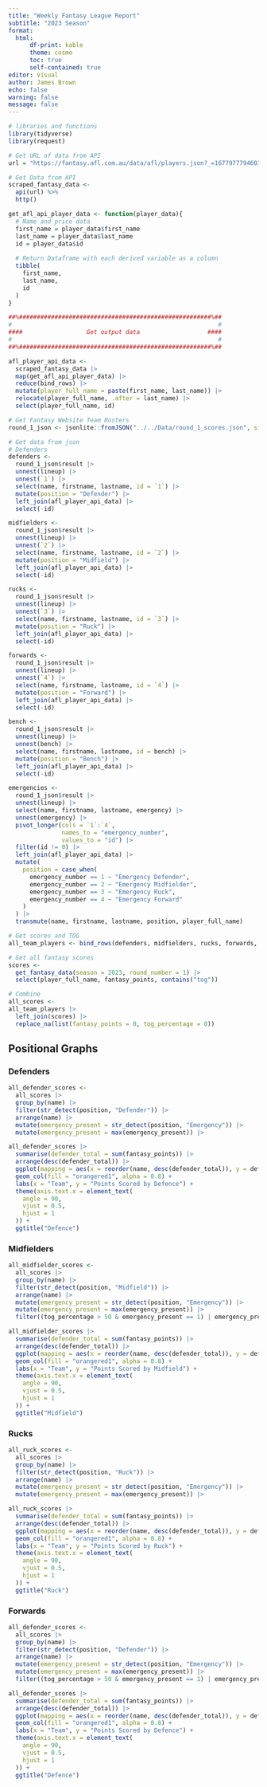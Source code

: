 ```yaml
---
title: "Weekly Fantasy League Report"
subtitle: "2023 Season"
format:
  html:
      df-print: kable
      theme: cosmo
      toc: true
      self-contained: true
editor: visual
author: James Brown
echo: false
warning: false
message: false
---
```


```r
# libraries and functions
library(tidyverse)
library(request)

# Get URL of data from API
url = "https://fantasy.afl.com.au/data/afl/players.json?_=1677977794603"

# Get Data from API
scraped_fantasy_data <-
  api(url) %>%
  http()

get_afl_api_player_data <- function(player_data){
  # Name and price data
  first_name = player_data$first_name
  last_name = player_data$last_name
  id = player_data$id
  
  # Return Dataframe with each derived variable as a column
  tibble(
    first_name,
    last_name,
    id
  )
}

##%######################################################%##
#                                                          #
####                  Get output data                   ####
#                                                          #
##%######################################################%##

afl_player_api_data <-
  scraped_fantasy_data |> 
  map(get_afl_api_player_data) |> 
  reduce(bind_rows) |>
  mutate(player_full_name = paste(first_name, last_name)) |> 
  relocate(player_full_name, .after = last_name) |> 
  select(player_full_name, id)
```

```r
# Get Fantasy Website Team Rosters
round_1_json <- jsonlite::fromJSON("../../Data/round_1_scores.json", simplifyDataFrame = TRUE)

# Get data from json
# Defenders
defenders <-
  round_1_json$result |>
  unnest(lineup) |> 
  unnest(`1`) |> 
  select(name, firstname, lastname, id = `1`) |> 
  mutate(position = "Defender") |> 
  left_join(afl_player_api_data) |> 
  select(-id)

midfielders <-
  round_1_json$result |>
  unnest(lineup) |> 
  unnest(`2`) |> 
  select(name, firstname, lastname, id = `2`) |> 
  mutate(position = "Midfield") |> 
  left_join(afl_player_api_data) |> 
  select(-id)

rucks <-
  round_1_json$result |>
  unnest(lineup) |> 
  unnest(`3`) |> 
  select(name, firstname, lastname, id = `3`) |> 
  mutate(position = "Ruck") |> 
  left_join(afl_player_api_data) |> 
  select(-id)

forwards <-
  round_1_json$result |>
  unnest(lineup) |> 
  unnest(`4`) |> 
  select(name, firstname, lastname, id = `4`) |> 
  mutate(position = "Forward") |> 
  left_join(afl_player_api_data) |> 
  select(-id)

bench <-
  round_1_json$result |>
  unnest(lineup) |> 
  unnest(bench) |> 
  select(name, firstname, lastname, id = bench) |> 
  mutate(position = "Bench") |> 
  left_join(afl_player_api_data) |> 
  select(-id)

emergencies <-
  round_1_json$result |>
  unnest(lineup) |>
  select(name, firstname, lastname, emergency) |>
  unnest(emergency) |>
  pivot_longer(cols = `1`:`4`,
               names_to = "emergency_number",
               values_to = "id") |>
  filter(id != 0) |>
  left_join(afl_player_api_data) |>
  mutate(
    position = case_when(
      emergency_number == 1 ~ "Emergency Defender",
      emergency_number == 2 ~ "Emergency Midfielder",
      emergency_number == 3 ~ "Emergency Ruck",
      emergency_number == 4 ~ "Emergency Forward"
    )
  ) |>
  transmute(name, firstname, lastname, position, player_full_name)

```
```r
# Get scores and TOG
all_team_players <- bind_rows(defenders, midfielders, rucks, forwards, bench, emergencies)

# Get all fantasy scores
scores <-
  get_fantasy_data(season = 2023, round_number = 1) |>
  select(player_full_name, fantasy_points, contains("tog"))

# Combine
all_scores <-
all_team_players |>
  left_join(scores) |> 
  replace_na(list(fantasy_points = 0, tog_percentage = 0))
```

## Positional Graphs

### Defenders

```r
all_defender_scores <-
  all_scores |> 
  group_by(name) |> 
  filter(str_detect(position, "Defender")) |> 
  arrange(name) |>
  mutate(emergency_present = str_detect(position, "Emergency")) |> 
  mutate(emergency_present = max(emergency_present)) |> 

all_defender_scores |>
  summarise(defender_total = sum(fantasy_points)) |>
  arrange(desc(defender_total)) |>
  ggplot(mapping = aes(x = reorder(name, desc(defender_total)), y = defender_total)) +
  geom_col(fill = "orangered1", alpha = 0.8) +
  labs(x = "Team", y = "Points Scored by Defence") +
  theme(axis.text.x = element_text(
    angle = 90,
    vjust = 0.5,
    hjust = 1
  )) +
  ggtitle("Defence")
```
### Midfielders

```r
all_midfielder_scores <-
  all_scores |> 
  group_by(name) |> 
  filter(str_detect(position, "Midfield")) |> 
  arrange(name) |>
  mutate(emergency_present = str_detect(position, "Emergency")) |> 
  mutate(emergency_present = max(emergency_present)) |> 
  filter((tog_percentage > 50 & emergency_present == 1) | emergency_present == 0)

all_midfielder_scores |>
  summarise(defender_total = sum(fantasy_points)) |>
  arrange(desc(defender_total)) |>
  ggplot(mapping = aes(x = reorder(name, desc(defender_total)), y = defender_total)) +
  geom_col(fill = "orangered1", alpha = 0.8) +
  labs(x = "Team", y = "Points Scored by Midfield") +
  theme(axis.text.x = element_text(
    angle = 90,
    vjust = 0.5,
    hjust = 1
  )) +
  ggtitle("Midfield")
```

### Rucks

```r
all_ruck_scores <-
  all_scores |> 
  group_by(name) |> 
  filter(str_detect(position, "Ruck")) |> 
  arrange(name) |>
  mutate(emergency_present = str_detect(position, "Emergency")) |> 
  mutate(emergency_present = max(emergency_present)) |> 

all_ruck_scores |>
  summarise(defender_total = sum(fantasy_points)) |>
  arrange(desc(defender_total)) |>
  ggplot(mapping = aes(x = reorder(name, desc(defender_total)), y = defender_total)) +
  geom_col(fill = "orangered1", alpha = 0.8) +
  labs(x = "Team", y = "Points Scored by Ruck") +
  theme(axis.text.x = element_text(
    angle = 90,
    vjust = 0.5,
    hjust = 1
  )) +
  ggtitle("Ruck")
```

### Forwards

```r
all_defender_scores <-
  all_scores |> 
  group_by(name) |> 
  filter(str_detect(position, "Defender")) |> 
  arrange(name) |>
  mutate(emergency_present = str_detect(position, "Emergency")) |> 
  mutate(emergency_present = max(emergency_present)) |> 
  filter((tog_percentage > 50 & emergency_present == 1) | emergency_present == 0)

all_defender_scores |>
  summarise(defender_total = sum(fantasy_points)) |>
  arrange(desc(defender_total)) |>
  ggplot(mapping = aes(x = reorder(name, desc(defender_total)), y = defender_total)) +
  geom_col(fill = "orangered1", alpha = 0.8) +
  labs(x = "Team", y = "Points Scored by Defence") +
  theme(axis.text.x = element_text(
    angle = 90,
    vjust = 0.5,
    hjust = 1
  )) +
  ggtitle("Defence")
```
